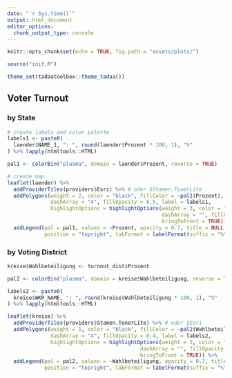 ```yaml
---
date: "`r Sys.time()`"
output: html_document
editor_options: 
  chunk_output_type: console
---
```


```r
knitr::opts_chunk$set(echo = TRUE, fig.path = "assets/plots/")

source("init.R")

theme_set(tadaatoolbox::theme_tadaa())
```

## Voter Turnout 

### by State

```r
# create labels and color palette
labels1 <- paste0(
  laender$NAME_1, ": ", round(laender$Prozent * 100, 1), "%"
) %>% lapply(htmltools::HTML)

pal1 <- colorBin("plasma", domain = laender$Prozent, reverse = TRUE)

# create map
leaflet(laender) %>%
  addProviderTiles(providers$Esri) %>% # oder $Stamen.TonerLite
  addPolygons(weight = 2, color = "black", fillColor = ~pal1(Prozent),
              dashArray = "4", fillOpacity = 0.5, label = labels1,
              highlightOptions = highlightOptions(weight = 3, color = "#800000",
                                                  dashArray = "", fillOpacity = .8,
                                                  bringToFront = TRUE)) %>%
  addLegend(pal = pal1, values = ~Prozent, opacity = 0.7, title = NULL, labels = "",
            position = "topright", labFormat = labelFormat(suffix = "%", digits = 2))
```

### by Voting District

```r
kreise$Wahlbeteiligung <- turnout_dist$Prozent

pal2 <- colorBin("plasma", domain = kreise$Wahlbeteiligung, reverse = TRUE)

labels2 <- paste0(
  kreise$WKR_NAME, ": ", round(kreise$Wahlbeteiligung * 100, 1), "%"
) %>% lapply(htmltools::HTML)

leaflet(kreise) %>%
  addProviderTiles(providers$Stamen.TonerLite) %>% # oder $Esri
  addPolygons(weight = 1, color = "black", fillColor = ~pal2(Wahlbeteiligung),
              dashArray = "4", fillOpacity = 0.4, label = labels2,
              highlightOptions = highlightOptions(weight = 3, color = "#800000",
                                           dashArray = "", fillOpacity = .8,
                                           bringToFront = TRUE)) %>%
  addLegend(pal = pal2, values = ~Wahlbeteiligung, opacity = 0.7, title = NULL, labels = "",
            position = "topright", labFormat = labelFormat(suffix = "%", digits = 2))
```
